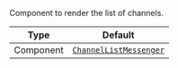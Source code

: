 Component to render the list of channels.

| Type | Default |
| - | - |
| Component | [`ChannelListMessenger`](/reactnative/ui-components/channel-list-messenger) |